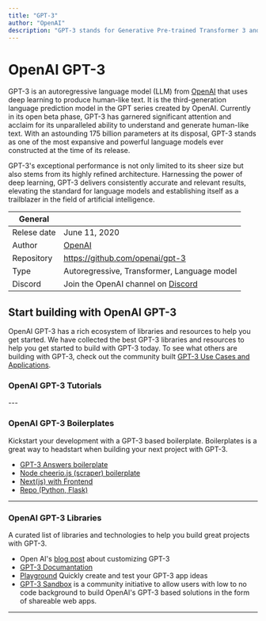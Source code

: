 ```yaml
---
title: "GPT-3"
author: "OpenAI"
description: "GPT-3 stands for Generative Pre-trained Transformer 3 and it is an autoregressive language model that uses deep learning to produce human-like text. It is the third-generation language prediction model in the GPT-n series created by OpenAI. GPT-3 is currently in open beta."
---
```


# OpenAI GPT-3
GPT-3 is an autoregressive language model (LLM) from [OpenAI](https://lablab.ai/tech/openai/) that uses deep learning to produce human-like text. It is the third-generation language prediction model in the GPT series created by OpenAI. Currently in its open beta phase, GPT-3 has garnered significant attention and acclaim for its unparalleled ability to understand and generate human-like text. With an astounding 175 billion parameters at its disposal, GPT-3 stands as one of the most expansive and powerful language models ever constructed at the time of its release.

GPT-3's exceptional performance is not only limited to its sheer size but also stems from its highly refined architecture. Harnessing the power of deep learning, GPT-3 delivers consistently accurate and relevant results, elevating the standard for language models and establishing itself as a trailblazer in the field of artificial intelligence.

| General  |  |
| --- | --- |
| Relese date |  June 11, 2020 |
| Author | [OpenAI](https://lablab.ai/tech/openai/)  |
| Repository | https://github.com/openai/gpt-3 |
| Type | Autoregressive, Transformer, Language model |
| Discord | Join the OpenAI channel on [Discord](https://discord.gg/7nQsGTy) |




## Start building with OpenAI GPT-3
OpenAI GPT-3 has a rich ecosystem of libraries and resources to help you get started. We have collected the best GPT-3 libraries and resources to help you get started to build with GPT-3 today. To see what others are building with GPT-3, check out the community built [GPT-3 Use Cases and Applications](/apps/tech/gpt3).


### OpenAI GPT-3 Tutorials
<TechTutorials/>
---


### OpenAI GPT-3 Boilerplates
Kickstart your development with a GPT-3 based boilerplate. Boilerplates is a great way to headstart when building your next project with GPT-3.

* [GPT-3 Answers boilerplate](https://github.com/nextgrid/GPT-3-Answers-boilerplate)
* [Node cheerio.js (scraper) boilerplate](https://github.com/nextgrid/GPT-3-Hackathon)
* [Next(js) with Frontend](https://github.com/belay-labs/gpt-explorer)
* [Repo (Python, Flask)](https://github.com/VirbeHQ/GPT-3-chat-boilerplate)

---

### OpenAI GPT-3 Libraries
A curated list of libraries and technologies to help you build great projects with GPT-3.

* Open AI's [blog post](https://openai.com/blog/customized-gpt-3/) about customizing GPT-3
* [GPT-3 Documantation](https://beta.openai.com/docs/introduction)
* [Playground](https://beta.openai.com/playground) Quickly create and test your GPT-3 app ideas
* [GPT-3 Sandbox](https://github.com/Shubhamsaboo/kairos_gpt3) is a community initiative to allow users with low to no code background to build OpenAI's GPT-3 based solutions in the form of shareable web apps.

---

